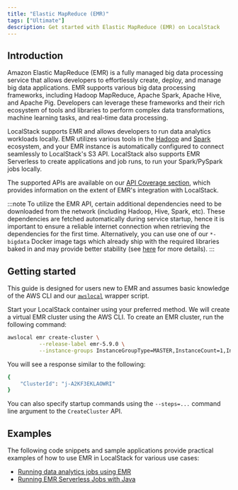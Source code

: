 ```yaml
---
title: "Elastic MapReduce (EMR)"
tags: ["Ultimate"]
description: Get started with Elastic MapReduce (EMR) on LocalStack
---
```



## Introduction

Amazon Elastic MapReduce (EMR) is a fully managed big data processing service that allows developers to effortlessly create, deploy, and manage big data applications.
EMR supports various big data processing frameworks, including Hadoop MapReduce, Apache Spark, Apache Hive, and Apache Pig.
Developers can leverage these frameworks and their rich ecosystem of tools and libraries to perform complex data transformations, machine learning tasks, and real-time data processing.

LocalStack supports EMR and allows developers to run data analytics workloads locally.
EMR utilizes various tools in the [Hadoop](https://hadoop.apache.org/) and [Spark](https://spark.apache.org) ecosystem, and your EMR instance is automatically configured to connect seamlessly to LocalStack's S3 API.
LocalStack also supports EMR Serverless to create applications and job runs, to run your Spark/PySpark jobs locally.

The supported APIs are available on our [API Coverage section](#api-coverage), which provides information on the extent of EMR's integration with LocalStack.

:::note
To utilize the EMR API, certain additional dependencies need to be downloaded from the network (including Hadoop, Hive, Spark, etc).
These dependencies are fetched automatically during service startup, hence it is important to ensure a reliable internet connection when retrieving the dependencies for the first time.
Alternatively, you can use one of our `*-bigdata` Docker image tags which already ship with the required libraries baked in and may provide better stability (see [here]() for more details).
:::

## Getting started

This guide is designed for users new to EMR and assumes basic knowledge of the AWS CLI and our [`awslocal`](https://github.com/localstack/awscli-local) wrapper script.

Start your LocalStack container using your preferred method.
We will create a virtual EMR cluster using the AWS CLI.
To create an EMR cluster, run the following command:

```bash
awslocal emr create-cluster \
          --release-label emr-5.9.0 \
          --instance-groups InstanceGroupType=MASTER,InstanceCount=1,InstanceType=m4.large InstanceGroupType=CORE,InstanceCount=1,InstanceType=m4.large
```

You will see a response similar to the following:

```bash
{
    "ClusterId": "j-A2KF3EKLAOWRI"
}
```

You can also specify startup commands using the `--steps=...` command line argument to the `CreateCluster` API.

## Examples

The following code snippets and sample applications provide practical examples of how to use EMR in LocalStack for various use cases:

- [Running data analytics jobs using EMR](https://github.com/localstack/localstack-pro-samples/tree/master/sample-archive/emr-hadoop-spark-jobs)
- [Running EMR Serverless Jobs with Java](https://github.com/localstack/localstack-pro-samples/tree/master/emr-serverless-sample)
